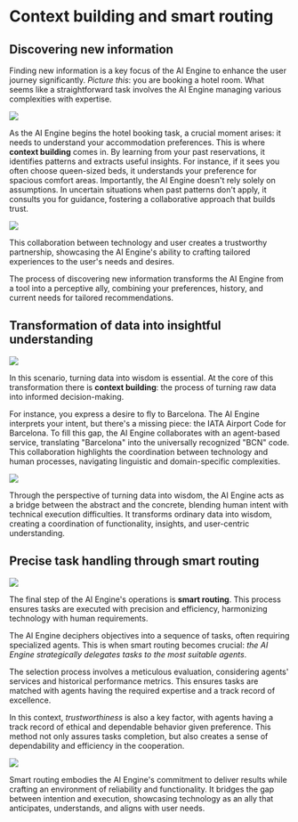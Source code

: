 # Context building and smart routing

## Discovering new information

Finding new information is a key focus of the AI Engine to enhance the user journey significantly. _Picture this_: you are booking a hotel room. What seems like a straightforward task involves the AI Engine managing various complexities with expertise.

![](../../../src/images/missing.jpeg)

As the AI Engine begins the hotel booking task, a crucial moment arises: it needs to understand your accommodation preferences. This is where **context building** comes in. By learning from your past reservations, it identifies patterns and extracts useful insights. For instance, if it sees you often choose queen-sized beds, it understands your preference for spacious comfort areas. Importantly, the AI Engine doesn't rely solely on assumptions. In uncertain situations when past patterns don't apply, it consults you for guidance, fostering a collaborative approach that builds trust.

![](../../../src/images/missing.jpeg)

This collaboration between technology and user creates a trustworthy partnership, showcasing the AI Engine's ability to crafting tailored experiences to the user's needs and desires.

The process of discovering new information transforms the AI Engine from a tool into a perceptive ally, combining your preferences, history, and current needs for tailored recommendations.

## Transformation of data into insightful understanding

![](../../../src/images/missing.jpeg)

In this scenario, turning data into wisdom is essential. At the core of this transformation there is **context building**: the process of turning raw data into informed decision-making.

For instance, you express a desire to fly to Barcelona. The AI Engine interprets your intent, but there's a missing piece: the IATA Airport Code for Barcelona. To fill this gap, the AI Engine collaborates with an agent-based service, translating "Barcelona" into the universally recognized "BCN" code. This collaboration highlights the coordination between technology and human processes, navigating linguistic and domain-specific complexities.

![](../../../src/images/missing.jpeg)

Through the perspective of turning data into wisdom, the AI Engine acts as a bridge between the abstract and the concrete, blending human intent with technical execution difficulties. It transforms ordinary data into wisdom, creating a coordination of functionality, insights, and user-centric understanding.

## Precise task handling through smart routing

![](../../../src/images/missing.jpeg)

The final step of the AI Engine's operations is **smart routing**. This process ensures tasks are executed with precision and efficiency, harmonizing technology with human requirements.

The AI Engine deciphers objectives into a sequence of tasks, often requiring specialized agents. This is when smart routing becomes crucial: _the AI Engine strategically delegates tasks to the most suitable agents_.

The selection process involves a meticulous evaluation, considering agents' services and historical performance metrics. This ensures tasks are matched with agents having the required expertise and a track record of excellence.

In this context, _trustworthiness_ is also a key factor, with agents having a track record of ethical and dependable behavior given preference. This method not only assures tasks completion, but also creates a sense of dependability and efficiency in the cooperation.

![](../../../src/images/missing.jpeg)

Smart routing embodies the AI Engine's commitment to deliver results while crafting an environment of reliability and functionality. It bridges the gap between intention and execution, showcasing technology as an ally that anticipates, understands, and aligns with user needs.
